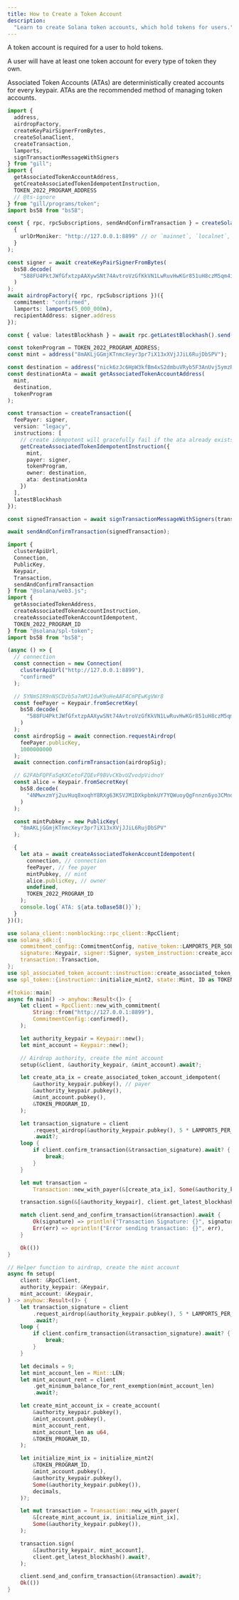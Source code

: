```yaml
---
title: How to Create a Token Account
description:
  "Learn to create Solana token accounts, which hold tokens for users."
---
```


A token account is required for a user to hold tokens.

A user will have at least one token account for every type of token they own.

Associated Token Accounts (ATAs) are deterministically created accounts for
every keypair. ATAs are the recommended method of managing token accounts.

<CodeTabs storage="cookbook">

```typescript !! title="gill"
import {
  address,
  airdropFactory,
  createKeyPairSignerFromBytes,
  createSolanaClient,
  createTransaction,
  lamports,
  signTransactionMessageWithSigners
} from "gill";
import {
  getAssociatedTokenAccountAddress,
  getCreateAssociatedTokenIdempotentInstruction,
  TOKEN_2022_PROGRAM_ADDRESS
  // @ts-ignore
} from "gill/programs/token";
import bs58 from "bs58";

const { rpc, rpcSubscriptions, sendAndConfirmTransaction } = createSolanaClient(
  {
    urlOrMoniker: "http://127.0.0.1:8899" // or `mainnet`, `localnet`, etc
  }
);

const signer = await createKeyPairSignerFromBytes(
  bs58.decode(
    "588FU4PktJWfGfxtzpAAXywSNt74AvtroVzGfKkVN1LwRuvHwKGr851uH8czM5qm4iqLbs1kKoMKtMJG4ATR7Ld2"
  )
);
await airdropFactory({ rpc, rpcSubscriptions })({
  commitment: "confirmed",
  lamports: lamports(5_000_000n),
  recipientAddress: signer.address
});

const { value: latestBlockhash } = await rpc.getLatestBlockhash().send();

const tokenProgram = TOKEN_2022_PROGRAM_ADDRESS;
const mint = address("8mAKLjGGmjKTnmcXeyr3pr7iX13xXVjJJiL6RujDbSPV");

const destination = address("nick6zJc6HpW3kfBm4xS2dmbuVRyb5F3AnUvj5ymzR5");
const destinationAta = await getAssociatedTokenAccountAddress(
  mint,
  destination,
  tokenProgram
);

const transaction = createTransaction({
  feePayer: signer,
  version: "legacy",
  instructions: [
    // create idempotent will gracefully fail if the ata already exists. this is the gold standard!
    getCreateAssociatedTokenIdempotentInstruction({
      mint,
      payer: signer,
      tokenProgram,
      owner: destination,
      ata: destinationAta
    })
  ],
  latestBlockhash
});

const signedTransaction = await signTransactionMessageWithSigners(transaction);

await sendAndConfirmTransaction(signedTransaction);
```

```typescript !! title="Legacy"
import {
  clusterApiUrl,
  Connection,
  PublicKey,
  Keypair,
  Transaction,
  sendAndConfirmTransaction
} from "@solana/web3.js";
import {
  getAssociatedTokenAddress,
  createAssociatedTokenAccountInstruction,
  createAssociatedTokenAccountIdempotent,
  TOKEN_2022_PROGRAM_ID
} from "@solana/spl-token";
import bs58 from "bs58";

(async () => {
  // connection
  const connection = new Connection(
    clusterApiUrl("http://127.0.0.1:8899"),
    "confirmed"
  );

  // 5YNmS1R9nNSCDzb5a7mMJ1dwK9uHeAAF4CmPEwKgVWr8
  const feePayer = Keypair.fromSecretKey(
    bs58.decode(
      "588FU4PktJWfGfxtzpAAXywSNt74AvtroVzGfKkVN1LwRuvHwKGr851uH8czM5qm4iqLbs1kKoMKtMJG4ATR7Ld2"
    )
  );
  const airdropSig = await connection.requestAirdrop(
    feePayer.publicKey,
    1000000000
  );
  await connection.confirmTransaction(airdropSig);

  // G2FAbFQPFa5qKXCetoFZQEvF9BVvCKbvUZvodpVidnoY
  const alice = Keypair.fromSecretKey(
    bs58.decode(
      "4NMwxzmYj2uvHuq8xoqhY8RXg63KSVJM1DXkpbmkUY7YQWuoyQgFnnzn6yo3CMnqZasnNPNuAT2TLwQsCaKkUddp"
    )
  );

  const mintPubkey = new PublicKey(
    "8mAKLjGGmjKTnmcXeyr3pr7iX13xXVjJJiL6RujDbSPV"
  );

  {
    let ata = await createAssociatedTokenAccountIdempotent(
      connection, // connection
      feePayer, // fee payer
      mintPubkey, // mint
      alice.publicKey, // owner
      undefined,
      TOKEN_2022_PROGRAM_ID
    );
    console.log(`ATA: ${ata.toBase58()}`);
  }
})();
```

```rust !! title="Rust"
use solana_client::nonblocking::rpc_client::RpcClient;
use solana_sdk::{
    commitment_config::CommitmentConfig, native_token::LAMPORTS_PER_SOL, program_pack::Pack,
    signature::Keypair, signer::Signer, system_instruction::create_account,
    transaction::Transaction,
};
use spl_associated_token_account::instruction::create_associated_token_account_idempotent;
use spl_token::{instruction::initialize_mint2, state::Mint, ID as TOKEN_PROGRAM_ID};

#[tokio::main]
async fn main() -> anyhow::Result<()> {
    let client = RpcClient::new_with_commitment(
        String::from("http://127.0.0.1:8899"),
        CommitmentConfig::confirmed(),
    );

    let authority_keypair = Keypair::new();
    let mint_account = Keypair::new();

    // Airdrop authority, create the mint account
    setup(&client, &authority_keypair, &mint_account).await?;

    let create_ata_ix = create_associated_token_account_idempotent(
        &authority_keypair.pubkey(), // payer
        &authority_keypair.pubkey(),
        &mint_account.pubkey(),
        &TOKEN_PROGRAM_ID,
    );

    let transaction_signature = client
        .request_airdrop(&authority_keypair.pubkey(), 5 * LAMPORTS_PER_SOL)
        .await?;
    loop {
        if client.confirm_transaction(&transaction_signature).await? {
            break;
        }
    }

    let mut transaction =
        Transaction::new_with_payer(&[create_ata_ix], Some(&authority_keypair.pubkey()));

    transaction.sign(&[&authority_keypair], client.get_latest_blockhash().await?);

    match client.send_and_confirm_transaction(&transaction).await {
        Ok(signature) => println!("Transaction Signature: {}", signature),
        Err(err) => eprintln!("Error sending transaction: {}", err),
    }

    Ok(())
}

// Helper function to airdrop, create the mint account
async fn setup(
    client: &RpcClient,
    authority_keypair: &Keypair,
    mint_account: &Keypair,
) -> anyhow::Result<()> {
    let transaction_signature = client
        .request_airdrop(&authority_keypair.pubkey(), 5 * LAMPORTS_PER_SOL)
        .await?;
    loop {
        if client.confirm_transaction(&transaction_signature).await? {
            break;
        }
    }

    let decimals = 9;
    let mint_account_len = Mint::LEN;
    let mint_account_rent = client
        .get_minimum_balance_for_rent_exemption(mint_account_len)
        .await?;

    let create_mint_account_ix = create_account(
        &authority_keypair.pubkey(),
        &mint_account.pubkey(),
        mint_account_rent,
        mint_account_len as u64,
        &TOKEN_PROGRAM_ID,
    );

    let initialize_mint_ix = initialize_mint2(
        &TOKEN_PROGRAM_ID,
        &mint_account.pubkey(),
        &authority_keypair.pubkey(),
        Some(&authority_keypair.pubkey()),
        decimals,
    )?;

    let mut transaction = Transaction::new_with_payer(
        &[create_mint_account_ix, initialize_mint_ix],
        Some(&authority_keypair.pubkey()),
    );

    transaction.sign(
        &[authority_keypair, mint_account],
        client.get_latest_blockhash().await?,
    );

    client.send_and_confirm_transaction(&transaction).await?;
    Ok(())
}
```

</CodeTabs>
